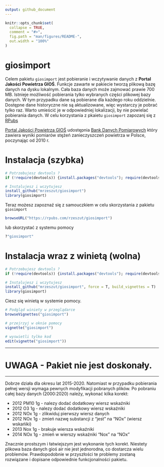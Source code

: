 ```yaml
---
output: github_document
---
```


<!-- README.md is generated from README.Rmd. Please edit that file -->

```r
knitr::opts_chunk$set(
  collapse = TRUE,
  comment = "#>",
  fig.path = "man/figures/README-",
  out.width = "100%"
)
```

# giosimport

Celem pakietu `giosimport` jest pobieranie i wczytywanie danych z **Portal Jakości Powietrza GIOŚ**. Funkcje zawarte w pakiecie tworzą plikową bazę danych na dysku lokalnym. Cała baza danych może zajmować prawie 700 MB. Istnieje możliwość pobierania tylko wybranych części plikowej bazy danych. W tym przypadku dane są pobierane dla każdego roku oddzielnie. Dostępne dane historyczne nie są aktualizowane, więc wystarczy je pobrać tylko raz. Warto umieścić je w odpowiedniej lokalizacji, by nie powielać pobierania danych. W celu korzystania z pkaietu `giosimport` zapozanj się z [RPubs](https://rpubs.com/rzeszut/giosimport)

[Portal Jakości Powietrza GIOŚ](http://powietrze.gios.gov.pl/pjp/home) udostępnia [Bank Danych Pomiarowych](http://powietrze.gios.gov.pl/pjp/home) który zawiera wyniki pomiarów stężeń zanieczyszczeń powietrza w Polsce, poczynając od 2010 r.

# Instalacja (szybka)

```r
# Potrzebujesz devtools ?
if (!require(devtools)) {install.packages("devtools"); require(devtools)}

# Instalujesz i wczytujesz
install_github("mrzeszut/giosimport")
library(giosimport)
```

Teraz możesz zapoznaź się z samouczkiem w celu skorzystania z pakietu `giosimport` 

```r
browseURL("https://rpubs.com/rzeszut/giosimport")
```

lub skorzystać z systemu pomocy

```r
?"giosimport"
```


# Instalacja wraz z winietą (wolna)

```r
# Potrzebujesz devtools ?
if (!require(devtools)) {install.packages("devtools"); require(devtools)}

# Instalujesz i wczytujesz
install_github("mrzeszut/giosimport", force = T, build_vignettes = T)
library(giosimport)
```

Ciesz się winietą w systemie pomocy.

```r
# Podgląd winiety w przeglądarce
browseVignettes("giosimport")

# przejrzyj w oknie pomocy
vignette("giosimport")

# wyswietli tylko kod
edit(vignette("giosimport"))
```

***

# UWAGA - Pakiet nie jest doskonały. 

***

Dobrze działa dla okresu lat 2015-2020. Natomiast w przypadku pobierania pełnej
wersji wymaga pewnych modyfikacji pobranych plików. Po pobraniu całej bazy
danych (2000:2020) należy, wykonać kilka korekt:

* 2012 PM10 1g - nalezy dodać dodatkowy wiersz wskaźniki
* 2012 O3   1g - nalezy dodać dodatkowy wiersz wskaźniki
* 2012 NOx  1g - zlikwiduj pierwszy wiersz danych
* 2012 NOx  1g - zmień nazwę substancji z "jest" na "NOx" (wiersz wskańiki)
* 2013 Nox  1g - brakuje wiersza wskaźniki
* 2014 NOx  1g - zmień w wierszy wskaźniki "Nox" na "NOx"

Znacznie prostszym i łatwiejszym jest wykonanie tych korekt. Niestety plikowa
baza danych gioś air nie jest jednorodna, co dostarcza wielu problemów.
Prawdopodobnie w przyszłości te problemy zostaną rozwiązane i dopisane
odpowiednie funkcjonalności pakietu.



